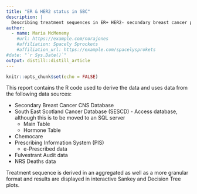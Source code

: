 ```yaml
---
title: "ER & HER2 status in SBC"
description: |
  Describing treatment sequences in ER+ HER2- secondary breast cancer patients: Analyst's Guide
author:
  - name: Maria McMenemy
    #url: https://example.com/norajones
    #affiliation: Spacely Sprockets
    #affiliation_url: https://example.com/spacelysprokets
#date: "`r Sys.Date()`"
output: distill::distill_article
---
```


```r
knitr::opts_chunk$set(echo = FALSE)
```

This report contains the R code used to derive the data and uses data from the following data sources:

* Secondary Breast Cancer CNS Database
* South East Scotland Cancer Database (SESCD) - Access database, although this is to be moved to an SQL server
  * Main Table
  * Hormone Table
* Chemocare
* Prescribing Information System (PIS)
  * e-Prescribed data
* Fulvestrant Audit data
* NRS Deaths data

Treatment sequence is derived in an aggregated as well as a more granular format and results are displayed in interactive Sankey and Decision Tree plots.

